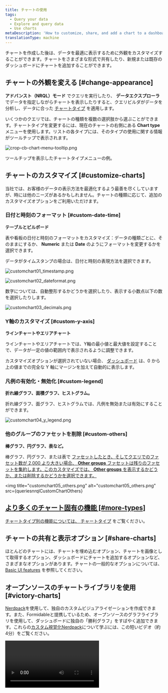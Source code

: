 ```yaml
---
title: チャートの使用
tags:
  - Query your data
  - Explore and query data
  - Use charts
metaDescription: 'How to customize, share, and add a chart to a dashboard in New Relic'
translationType: machine
---
```








チャートを作成した後は、データを最適に表示するために外観をカスタマイズすることができます。チャートをさまざまな形式で共有したり、新規または既存のダッシュボードにチャートを追加することができます。

## チャートの外観を変える [#change-appearance]

**アドバンスト（NRQL）モード** でクエリを実行したり、 **データエクスプローラ** でデータを指定しながらチャートを表示したりすると、クエリビルダがデータを分析し、データに合った [チャートタイプ](/docs/insights/use-insights-ui/manage-dashboards/insights-chart-types) を適用します。

いくつかのクエリでは、チャートの種類を複数の選択肢から選ぶことができます。チャートタイプを変更するには、現在のチャートの右側にある **Chart type** メニューを使用します。リストの各タイプには、そのタイプの使用に関する情報がツールチップで表示されます。

<img
  title="crop-cb-chart-menu-tooltip.png"
  alt="crop-cb-chart-menu-tooltip.png"
  src={queriesnrqlChartTooltip}
/>

<figcaption>
  ツールチップを表示したチャートタイプメニューの例。
</figcaption>

## チャートのカスタマイズ [#customize-charts]

当社では、お客様のデータの表示方法を最適化するよう最善を尽くしていますが、時には他のニーズがあるかもしれません。チャートの種類に応じて、追加のカスタマイズオプションをご利用いただけます。

### 日付と時刻のフォーマット [#custom-date-time]

**テーブルとビルボード**

表や看板の日付と時刻のフォーマットをカスタマイズ：データの種類ごとに、そのままにするか、 **Numeric** または **Date** のようにフォーマットを変更するかを選択できます。

データがタイムスタンプの場合は、日付と時刻の表現方法を選択できます。

<img
  title="customchart01_timestamp.png"
  alt="customchart01_timestamp.png"
  src={queriesnrqlCustomChartTimestamp}
/>

<img
  title="customchart02_dateformat.png"
  alt="customchart02_dateformat.png"
  src={queriesnrqlCustomChartDateFormat}
/>

数字については、自動整形するかどうかを選択したり、表示する小数点以下の数を選択したりします。

<img
  title="customchart03_decimals.png"
  alt="customchart03_decimals.png"
  src={queriesnrqlCustomChartDecimals}
/>

### Y軸のカスタマイズ [#custom-y-axis]

**ラインチャートやエリアチャート**

ラインチャートやエリアチャートでは、Y軸の最小値と最大値を設定することで、データが一定の値の範囲内で表示されるように調整できます。

カスタマイズオプションが選択されていない場合、 [ダッシュボード](/docs/query-your-data/explore-query-data/dashboards/introduction-dashboards) は、0 から上の値までの完全な Y 軸にマージンを加えて自動的に表示します。

### 凡例の有効化・無効化 [#custom-legend]

**折れ線グラフ、面積グラフ、ヒストグラム。**

折れ線グラフ、面グラフ、ヒストグラムでは、凡例を無効または有効にすることができます。

<img
  title="customchart04_y_legend.png"
  alt="customchart04_y_legend.png"
  src={queriesnrqlCustomChartLegend}
/>

### 他のグループのファセットを削除 [#custom-others]

**棒グラフ、円グラフ、表など。**

棒グラフ、円グラフ、または表で [ファセットしたとき、そしてクエリでのファセット数が 2,000 より大きい場合、 **Other groups** ファセットは残りのファセットを集約します。このカスタマイズでは、 **Other groups** を表示するかどうか、または削除するかどうかを選択できます。](/docs/query-your-data/explore-query-data/dashboards/filter-new-relic-one-dashboards-facets)

<img
  title="customchart05_others.png"
  alt="customchart05_others.png"
  src={queriesnrqlCustomChartOthers}
>
  [](/docs/query-your-data/explore-query-data/dashboards/filter-new-relic-one-dashboards-facets)
</img>

## [より多くのチャート固有の機能 [#more-types]](/docs/query-your-data/explore-query-data/dashboards/filter-new-relic-one-dashboards-facets)

[チャートタイプ別の機能については、 ](/docs/query-your-data/explore-query-data/dashboards/filter-new-relic-one-dashboards-facets)[チャートタイプ](/docs/insights/use-insights-ui/manage-dashboards/chart-types/) をご覧ください。

## チャートの共有と表示オプション [#share-charts]

ほとんどのチャートには、チャートを埋め込むオプション、チャートを画像として取得するオプション、ダッシュボードにチャートを追加するオプションなど、さまざまなオプションがあります。チャートの一般的なオプションについては、 [Basic UI features](/docs/new-relic-one/use-new-relic-one/get-started/new-relic-one-core-ui-components) を参照してください。

## オープンソースのチャートライブラリを使用 [#victory-charts]

[Nerdpack](https://developer.newrelic.com/explore-docs/custom-viz/)を使用して、独自のカスタムビジュアライゼーションを作成できます。また、Formidableと提携しているため、オープンソースのグラフライブラリを使用して、ダッシュボードに独自の「勝利グラフ」をすばやく追加できます。これらの[カスタム視覚化Nerdpack](https://developer.newrelic.com/build-apps/customize-nerdpack/)について学ぶには、この短いビデオ（約4分）をご覧ください。

<Video
  id="WgHPo1lyf0Q"
  type="youtube"
/>